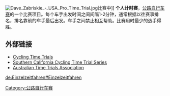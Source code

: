 [[File:Dave_Zabriskie_-_USA_Pro_Time_Trial.jpg|thumb]]比赛中]] 
'''个人计时赛'''，[[公路自行车赛|公路自行车赛]]的一个比赛项目。每个车手出发时间之间间隔1-2分钟，通常根据以往赛事排名，排名靠前的车手最后出发。车手之间禁止相互帮助。比赛用时最少的选手得胜。

==外部链接==
* [https://web.archive.org/web/19991012205821/http://www.rttc.org.uk/ Cycling Time Trials]
* [http://www.socalttseries.com/ Southern California Cycling Time Trial Series]{{Wayback|url=http://www.socalttseries.com/ |date=20201104145043 }}
* [http://www.atta.asn.au/ Australian Time Trials Association]{{Wayback|url=http://www.atta.asn.au/ |date=20201101073020 }}

{{自行车运动}}

[[Category:公路自行车赛|Category:公路自行车赛]]

[[de:Einzelzeitfahren#Einzelzeitfahren|de:Einzelzeitfahren#Einzelzeitfahren]]